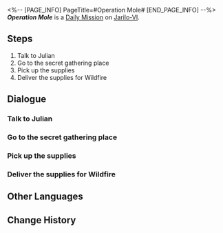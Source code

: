 <%-- [PAGE_INFO]
PageTitle=#Operation Mole#
[END_PAGE_INFO] --%>
{{Stub|Dialogue.}}
{{Mission Infobox
|id            = 3011011
|title         = 
|image         = <!--Mission Operation Mole.png-->
|type          = Daily
|event_name    = 
|chapter       = 
|requirements  = {{subst:void|<!--Unknown: {"Type":"Manual"}-->}}
|summary       = <!--official mission summary from Fate's Atlas-->
|characters    = Trailblazer
|startLocation = [[Jarilo-VI]] - [[Boulder Town]]
|world         = Jarilo-VI
|area          = Boulder Town
|prev          = 
|next          = 
|rewards       = Credit*5,000
}}
'''''Operation Mole''''' is a [[Daily Mission]] on [[Jarilo-VI]].

==Steps==
# Talk to Julian
# Go to the secret gathering place
# Pick up the supplies
# Deliver the supplies for Wildfire

<!--
==Gameplay Notes==

--><!--
==Trial Character==

-->
==Dialogue==
{{Stub Dialogue}}

===Talk to Julian===
{{Mission Description|type=daily|location=Boulder Town|Julian of the Moles is looking around here, as if planning something... Should you talk to him?}}
{{Dialogue Start}}
:{{tx}}
{{Dialogue End}}

===Go to the secret gathering place===
{{Mission Description|type=daily|location=Boulder Town|update|The sneaky Julian makes you join him. Go to the "Wildfire" gathering place to see what happened.}}
{{Dialogue Start}}
:{{tx}}
{{Dialogue End}}

===Pick up the supplies===
{{Mission Description|type=daily|location=Boulder Town|update|Pick up the supplies and don't ask why.}}
{{Dialogue Start}}
:{{tx}}
{{Dialogue End}}

===Deliver the supplies for Wildfire===
{{Mission Description|type=daily|location=Boulder Town|update|Julian asks you to deliver the remaining orders of "Wildfire." You don't know why, but it's good to help those in need... right?}}
{{Dialogue Start}}
:{{tx}}
{{Dialogue End}}

==Other Languages==
{{Other Languages
|en   = Operation Mole
|zhs  = 鼹鼠行动
|zht  = 鼴鼠行動
|ja   = モグラ計画
|ko   = 두더지 행동
|es   = Operación topo
|fr   = Opération Taupe
|ru   = Операция «Кроты»
|th   = ปฏิบัติการตัวตุ่น
|vi   = Chuột Chũi Hành Động
|de   = Operation Maulwurf
|id   = Operasi The Moles
|pt   = Operação Toupeira
}}

==Change History==
{{Change History|1.0}}
